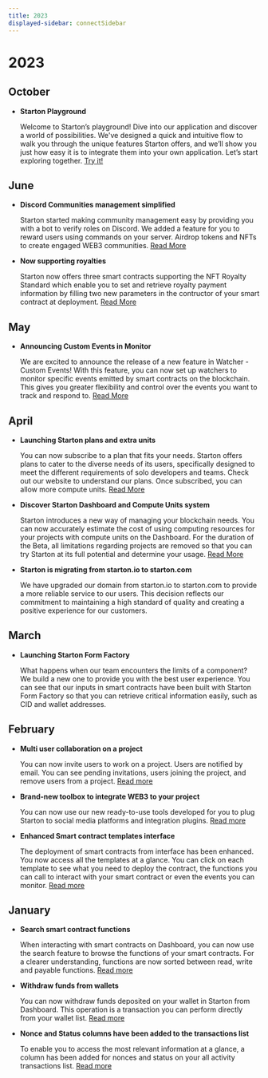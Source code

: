 ```yaml
---
title: 2023
displayed-sidebar: connectSidebar
---
```


# 2023

## October

- **Starton Playground**

    Welcome to Starton’s playground! Dive into our application and discover a world of possibilities. We've designed a quick and intuitive flow to walk you through the unique features Starton offers, and we’ll show you just how easy it is to integrate them into your own application. Let’s start exploring together. [Try it!](https://app.starton.com/projects/default/playground)

## June

-   **Discord Communities management simplified**

    Starton started making community management easy by providing you with a bot to verify roles on Discord. We added a feature for you to reward users using commands on your server. Airdrop tokens and NFTs to create engaged WEB3 communities. [Read More](/docs/tools/role-bot-discord)

-   **Now supporting royalties**

    Starton now offers three smart contracts supporting the NFT Royalty Standard which enable you to set and retrieve royalty payment information by filling two new parameters in the contructor of your smart contract at deployment. [Read More](/docs/smart-contract/parameters-and-functions)

## May

-   **Announcing Custom Events in Monitor**

    We are excited to announce the release of a new feature in Watcher - Custom Events! With this feature, you can now set up watchers to monitor specific events emitted by smart contracts on the blockchain. This gives you greater flexibility and control over the events you want to track and respond to. [Read More](/docs/watcher/custom-event)

## April

-   **Launching Starton plans and extra units**

    You can now subscribe to a plan that fits your needs. Starton offers plans to cater to the diverse needs of its users, specifically designed to meet the different requirements of solo developers and teams. Check out our website to understand our plans. Once subscribed, you can allow more compute units. [Read More](https://www.starton.com/pricing)

-   **Discover Starton Dashboard and Compute Units system**

    Starton introduces a new way of managing your blockchain needs. You can now accurately estimate the cost of using computing resources for your projects with compute units on the Dashboard. For the duration of the Beta, all limitations regarding projects are removed so that you can try Starton at its full potential and determine your usage. [Read More](/docs/dashboard/compute-units)

-   **Starton is migrating from starton.io to starton.com**

    We have upgraded our domain from starton.io to starton.com to provide a more reliable service to our users. This decision reflects our commitment to maintaining a high standard of quality and creating a positive experience for our customers.

## March

-   **Launching Starton Form Factory**

    What happens when our team encounters the limits of a component? We build a new one to provide you with the best user experience. You can see that our inputs in smart contracts have been built with Starton Form Factory so that you can retrieve critical information easily, such as CID and wallet addresses.

## February

-   **Multi user collaboration on a project**

    You can now invite users to work on a project. Users are notified by email. You can see pending invitations, users joining the project, and remove users from a project. [Read more](/docs/settings/create-new-project#inviting-users-to-your-project)

-   **Brand-new toolbox to integrate WEB3 to your project**

    You can now use our new ready-to-use tools developed for you to plug Starton to social media platforms and integration plugins. [Read more](/docs/tools/integrating-tools)

-   **Enhanced Smart contract templates interface**

    The deployment of smart contracts from interface has been enhanced. You now access all the templates at a glance. You can click on each template to see what you need to deploy the contract, the functions you can call to interact with your smart contract or even the events you can monitor. [Read more](/docs/smart-contract/deploying-a-smart-contract)

## January

-   **Search smart contract functions**

    When interacting with smart contracts on Dashboard, you can now use the search feature to browse the functions of your smart contracts. For a clearer understanding, functions are now sorted between read, write and payable functions. [Read more](/docs/wallet/withdraw)

-   **Withdraw funds from wallets**

    You can now withdraw funds deposited on your wallet in Starton from Dashboard. This operation is a transaction you can perform directly from your wallet list. [Read more](/docs/smart-contract/interacting-with-a-smart-contract)

-   **Nonce and Status columns have been added to the transactions list**

    To enable you to access the most relevant information at a glance, a column has been added for nonces and status on your all activity transactions list. [Read more](/docs/transactions/state-and-status)

